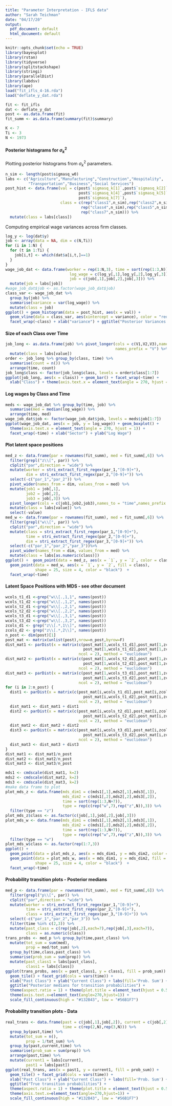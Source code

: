 ```yaml
---
title: "Parameter Interpretation - IFLS data"
author: "Sarah Teichman"
date: "04/17/20"
output:
  pdf_document: default
  html_document: default
---
```


```r
knitr::opts_chunk$set(echo = TRUE)
library(bayesplot)
library(rstan)
library(tidyverse)
library(splitstackshape)
library(stringi)
library(parallelDist)
library(labdsv)
library(ape)
load("fit_ifls_4-16.rda")
load("deflate_y_dat.rda")
```

```r
fit <- fit_ifls
dat <- deflate_y_dat
post <- as.data.frame(fit)
fit_summ <- as.data.frame(summary(fit)$summary)
```

```r
K <- 7
Ti <- 3
N <- 1973
```

#### Posterior histograms for $\sigma^2_k$ 

Plotting posterior histograms from $\sigma^2_k$ parameters. 

```r
n_sim <- length(post$sigmasq_w0)
labs <- c("Agriculture","Manufacturing","Construction","Hospitality",
          "Transportation","Business","Social Services")
post_hist <- data.frame(val = c(post$`sigmasq_k[1]`,post$`sigmasq_k[2]`,post$`sigmasq_k[3]`,
                                post$`sigmasq_k[4]`,post$`sigmasq_k[5]`,post$`sigmasq_k[6]`,
                                post$`sigmasq_k[7]`),
                        class = c(rep("class1",n_sim),rep("class2",n_sim),rep("class3",n_sim),
                                 rep("class4",n_sim),rep("class5",n_sim),rep("class6",n_sim),
                                 rep("class7",n_sim))) %>%
  mutate(class = labs[class])
```

Computing empirical wage variances across firm classes. 

```r
log_y <- log(dat$y)
job <- array(data = NA, dim = c(N,Ti))
for (i in 1:N) {
  for (t in 1:Ti) {
    job[i,t] <- which(dat$a[i,t,]==1)
  }
}
wage_job_dat <- data.frame(worker = rep(1:N,3), time = sort(rep(1:3,N)),
                            log_wage = c(log_y[,1],log_y[,2],log_y[,3]),
                            job = c(job[,1],job[,2],job[,3])) %>%
  mutate(job = labs[job])
#wage_job_dat$job <- as.factor(wage_job_dat$job)
class_var <- wage_job_dat %>%
  group_by(job) %>%
  summarise(variance = var(log_wage)) %>% 
  mutate(class = job)
ggplot() + geom_histogram(data = post_hist, aes(x = val)) + 
  geom_vline(data = class_var, aes(xintercept = variance), color = "red") + 
  facet_wrap(~class) + xlab("variance") + ggtitle("Posterior Variances for Classes")
```

#### Size of each Class over Time 

```r
job_long <- as.data.frame(job) %>% pivot_longer(cols = c(V1,V2,V3),names_to = "time",
                                                names_prefix = "V") %>%
  mutate(class = labs[value])
order <- job_long %>% group_by(class, time) %>%
  summarise(count = n()) %>%
  arrange(time, count)
job_long$class <- factor(job_long$class, levels = order$class[1:7])
ggplot(job_long, aes(x = class)) + geom_bar() + facet_wrap(~time) + 
  xlab("Class") + theme(axis.text.x = element_text(angle = 270, hjust = 1))
```

#### Log wages by Class and Time 

```r
meds <- wage_job_dat %>% group_by(time, job) %>%
  summarise(med = median(log_wage)) %>%
  arrange(time, med)
wage_job_dat$job <- factor(wage_job_dat$job, levels = meds$job[1:7])
ggplot(wage_job_dat, aes(x = job, y = log_wage)) + geom_boxplot() +
  theme(axis.text.x = element_text(angle = 270, hjust = 1)) +
  facet_wrap(~time) + xlab("Sector") + ylab("Log Wage")
```

#### Plot latent space positions 

```r
med_z <- data.frame(par = rownames(fit_summ), med = fit_summ[,6]) %>%
  filter(grepl("z\\[", par)) %>%
  cSplit("par",direction = "wide") %>%
  mutate(worker = stri_extract_first_regex(par_1,"[0-9]+"),
         dim = stri_extract_first_regex(par_2,"[0-9]+")) %>%
  select(-c("par_1","par_2")) %>%
  pivot_wider(names_from = dim, values_from = med) %>%
  mutate(job1 = job[,1],
         job2 = job[,2],
         job3 = job[,3]) %>%
  pivot_longer(cols = c(job1,job2,job3),names_to = "time",names_prefix = "job") %>% 
  mutate(class = labs[value]) %>%
  select(-value) 
med_w <- data.frame(par = rownames(fit_summ), med = fit_summ[,6]) %>%
  filter(grepl("w\\[", par)) %>%
  cSplit("par",direction = "wide") %>%
  mutate(class = stri_extract_first_regex(par_1,"[0-9]+"),
         time = stri_extract_first_regex(par_2,"[0-9]+"),
         dim = stri_extract_first_regex(par_3,"[0-9]+")) %>%
  select(-c("par_1","par_2","par_3"))%>%
  pivot_wider(names_from = dim, values_from = med) %>%
  mutate(class = labs[as.numeric(class)])
ggplot() +  geom_point(data = med_z, aes(x = `1`, y = `2`, color = class, alpha = 0.5)) + 
  geom_point(data = med_w, aes(x = `1`, y = `2`, fill = class), 
             shape = 25, size = 4, color = "black")  +
  facet_wrap(~time)
```

#### Latent Space Positions with MDS - see other document 

```r
wcols_t1_d1 <-grep("w\\[.,1,1", names(post))
wcols_t1_d2 <-grep("w\\[.,1,2", names(post))
wcols_t2_d1 <-grep("w\\[.,2,1", names(post))
wcols_t2_d2 <-grep("w\\[.,2,2", names(post))
wcols_t3_d1 <-grep("w\\[.,3,1", names(post))
wcols_t3_d2 <-grep("w\\[.,3,2", names(post))
zcols_d1 <- grep("z\\[.*,1\\]", names(post))
zcols_d2 <- grep("z\\[.*,2\\]", names(post))
n_post <- dim(post)[1]
post_mat <- matrix(unlist(post),nrow=n_post,byrow=F)
dist_mat1 <- parDist(x = matrix(c(post_mat[1,wcols_t1_d1],post_mat[1,zcols_d1],
                                  post_mat[1,wcols_t1_d2],post_mat[1,zcols_d2]),
                                ncol = 2), method = "euclidean") 
dist_mat2 <- parDist(x = matrix(c(post_mat[1,wcols_t2_d1],post_mat[1,zcols_d1],
                                  post_mat[1,wcols_t2_d2],post_mat[1,zcols_d2]),
                                ncol = 2), method = "euclidean") 
dist_mat3 <- parDist(x = matrix(c(post_mat[1,wcols_t3_d1],post_mat[1,zcols_d1],
                                  post_mat[1,wcols_t3_d2],post_mat[1,zcols_d2]),
                                ncol = 2), method = "euclidean") 
for (i in 2:n_post) {
  dist1 <- parDist(x = matrix(c(post_mat[i,wcols_t1_d1],post_mat[i,zcols_d1],
                                  post_mat[i,wcols_t1_d2],post_mat[i,zcols_d2]),
                                ncol = 2), method = "euclidean") 
  dist_mat1 <- dist_mat1 + dist1 
  dist2 <- parDist(x = matrix(c(post_mat[i,wcols_t2_d1],post_mat[i,zcols_d1],
                                  post_mat[i,wcols_t2_d2],post_mat[i,zcols_d2]),
                                ncol = 2), method = "euclidean") 
  dist_mat2 <- dist_mat2 + dist2
  dist3 <- parDist(x = matrix(c(post_mat[i,wcols_t3_d1],post_mat[i,zcols_d1],
                                  post_mat[i,wcols_t3_d2],post_mat[i,zcols_d2]),
                                ncol = 2), method = "euclidean") 
  dist_mat3 <- dist_mat3 + dist3
}
dist_mat1 <- dist_mat1/n_post
dist_mat2 <- dist_mat2/n_post
dist_mat3 <- dist_mat3/n_post
```

```r
mds1 <- cmdscale(dist_mat1, k=2)
mds2 <- cmdscale(dist_mat2, k=2)
mds3 <- cmdscale(dist_mat3, k=2)
#make data frame to plot
plot_mds_z <- data.frame(mds_dim1 = c(mds1[,1],mds2[,1],mds3[,1]),
                         mds_dim2 = c(mds1[,2],mds2[,2],mds3[,2]),
                         time = sort(rep(1:3,N+7)),
                         type = rep(c(rep("w",7),rep("z",N)),3)) %>%
  filter(type == "z")
plot_mds_z$class <- as.factor(c(job[,1],job[,2],job[,3]))
plot_mds_w <- data.frame(mds_dim1 = c(mds1[,1],mds2[,1],mds3[,1]),
                         mds_dim2 = c(mds1[,2],mds2[,2],mds3[,2]),
                         time = sort(rep(1:3,N+7)),
                         type = rep(c(rep("w",7),rep("z",N)),3)) %>%
  filter(type == "w")
plot_mds_w$class <- as.factor(rep(1:7,3))
ggplot() +  
  geom_point(data = plot_mds_z, aes(x = mds_dim1, y = mds_dim2, color = class, alpha = 0.5)) + 
  geom_point(data = plot_mds_w, aes(x = mds_dim1, y = mds_dim2, fill = class), 
             shape = 25, size = 4, color = "black")  +
  facet_wrap(~time)
```

#### Probability transition plots - Posterior medians 

```r
med_p <- data.frame(par = rownames(fit_summ), med = fit_summ[,6]) %>%
  filter(grepl("p\\[", par)) %>%
  cSplit("par",direction = "wide") %>%
  mutate(worker = stri_extract_first_regex(par_1,"[0-9]+"),
         time = stri_extract_first_regex(par_2,"[0-9]+"),
         class = stri_extract_first_regex(par_3,"[0-9]+")) %>%
  select(-c("par_1","par_2","par_3")) %>%
  filter(time %in% c(2,3)) %>%
  mutate(past_class = c(rep(job[,2],each=7),rep(job[,3],each=7)),
         class = as.numeric(class))
trans_probs <- med_p %>% group_by(time,past_class) %>%
  mutate(tot_sum = sum(med),
         prop = med/tot_sum) %>%
  group_by(time,class,past_class) %>%
  summarise(prob_sum = sum(prop)) %>%
  mutate(past_class1 = labs[past_class],
         class1 = labs[class])
ggplot(trans_probs, aes(x = past_class1, y = class1, fill = prob_sum)) + 
  geom_tile() + facet_grid(cols = vars(time)) + 
  xlab("Past Class") + ylab("Current Class") + labs(fill='Prob. Sum') +
  ggtitle("Posterior medians for transition probabilities") + 
  theme(aspect.ratio = 1) + theme(plot.title = element_text(hjust = 0.5)) + 
  theme(axis.text.x=element_text(angle=270,hjust=1)) + 
  scale_fill_continuous(high = "#132B43", low = "#56B1F7")
```

#### Probability transition plots - Data 

```r
real_trans <- data.frame(past = c(job[,1],job[,2]), current = c(job[,2],job[,3]), 
                         time = c(rep(2,N),rep(3,N))) %>%
  group_by(past,time) %>%
  mutate(tot_sum = n(),
         prop = 1/tot_sum) %>%
  group_by(past,current,time) %>%
  summarise(prob_sum = sum(prop)) %>% 
  arrange(past,time) %>%
  mutate(current1 = labs[current],
         past1 = labs[past])
ggplot(real_trans, aes(x = past1, y = current1, fill = prob_sum)) + 
  geom_tile() + facet_grid(cols = vars(time)) + 
  xlab("Past Class") + ylab("Current Class") + labs(fill='Prob. Sum') +
  ggtitle("True transition probabilities") + 
  theme(aspect.ratio = 1) + theme(plot.title = element_text(hjust = 0.5)) +
  theme(axis.text.x=element_text(angle=270,hjust=1)) + 
  scale_fill_continuous(high = "#132B43", low = "#56B1F7")
```
